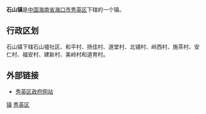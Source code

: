 {{Infobox Settlement
| name = 石山镇
| image_skyline = 
| imagesize = 
| image_caption = 
| image_flag = 
| image_shield = 
| pushpin_map = 
| pushpin_label_position = bottom
| subdivision_type = 国家
| subdivision_name = {{CHN}}
| subdivision_type1 = [[中华人民共和国行政区划|省]]
| subdivision_name1 = [[海南省|海南省]]
| subdivision_type2 = [[海南省行政区划|市]]
| subdivision_name2 =  [[海口市|海口市]]
| subdivision_type3 = [[海口市行政区划|区]]
| subdivision_name3 = [[秀英区|秀英区]]
| elevation_m = 
| elevation_ft = 
| area_total_km2 = 
| population_as_of = 
| population_total = 
| population_density_km2 = 
| timezone = [[北京时间|北京时间]]
| utc_offset = +8
| timezone_DST = 
| utc_offset_DST = 
| latd = 
| latm = 
| lats = 
| latNS = 
| longd = 
| longm = 
| longs = 
| longEW = 
| postal_code_type = 邮政编码
| postal_code = 570311
| blank_name = 电话区号
| blank_info = 0898
| website = 
}}
'''石山镇'''是[[中国|中国]][[海南省|海南省]][[海口市|海口市]][[秀英区|秀英区]]下辖的一个镇。

==行政区划==
石山镇下辖石山墟社区、和平村、扬佳村、道堂村、北铺村、岭西村、施茶村、安仁村、福安村、建新村、美岭村和道育村。

==外部链接==
*[https://web.archive.org/web/20090714142042/http://www.hkxyq.cn/ 秀英区政府网站]

{{海南小作品}}
{{秀英区行政区划}}
[[Category:秀英区行政区划|镇]]
[[Category:海口建制镇|秀英区]]